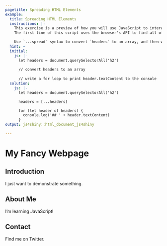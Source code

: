 ```yaml
---
pagetitle: Spreading HTML Elements
example:
  title: Spreading HTML Elements
  instructions: |-
    This exercise is a preview of how you will use JavaScript to interact with and manipulate a web page.
    The first line of this script uses the browser's API to find all of the HTML `<h2>` elements. These elements contain the level 2 headers, and `document.querySelectorAll('h2')` finds all of these headers but it doesn't return an _array_.

    Use `...spread` syntax to convert `headers` to an array, and then write a `for` loop that outputs the `.textContent` of each header.
  hint: ~
  initial:
    js: |-
      let headers = document.querySelectorAll('h2')
      
      // convert headers to an array
      
      // write a for loop to print header.textContent to the console
  solution:
    js: |-
      let headers = document.querySelectorAll('h2')

      headers = [...headers]

      for (let header of headers) {
        console.log('## ' + header.textContent)
      }
output: js4shiny::html_document_js4shiny

---
```


# My Fancy Webpage

## Introduction

I just want to demonstrate something.

## About Me

I'm learning JavaScript!

## Contact

Find me on Twitter.
